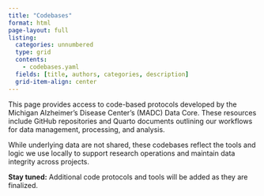 ```yaml
---
title: "Codebases"
format: html
page-layout: full
listing:
  categories: unnumbered
  type: grid
  contents:
    - codebases.yaml
  fields: [title, authors, categories, description]
  grid-item-align: center
---
```


This page provides access to code-based protocols developed by the Michigan Alzheimer’s Disease Center’s (MADC) Data Core. These resources include GitHub repositories and Quarto documents outlining our workflows for data management, processing, and analysis.

While underlying data are not shared, these codebases reflect the tools and logic we use locally to support research operations and maintain data integrity across projects.

::: {.callout-note}
**Stay tuned:** Additional code protocols and tools will be added as they are finalized.
:::

